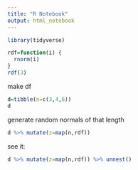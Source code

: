 ```yaml
---
title: "R Notebook"
output: html_notebook
---
```


```r
library(tidyverse)
```


```r
rdf=function(i) {
  rnorm(i)
}
rdf(3)
```

make df

```r
d=tibble(n=c(3,4,6))
d
```

generate random normals of that length

```r
d %>% mutate(z=map(n,rdf))
```

see it:

```r
d %>% mutate(z=map(n,rdf)) %>% unnest()

```

